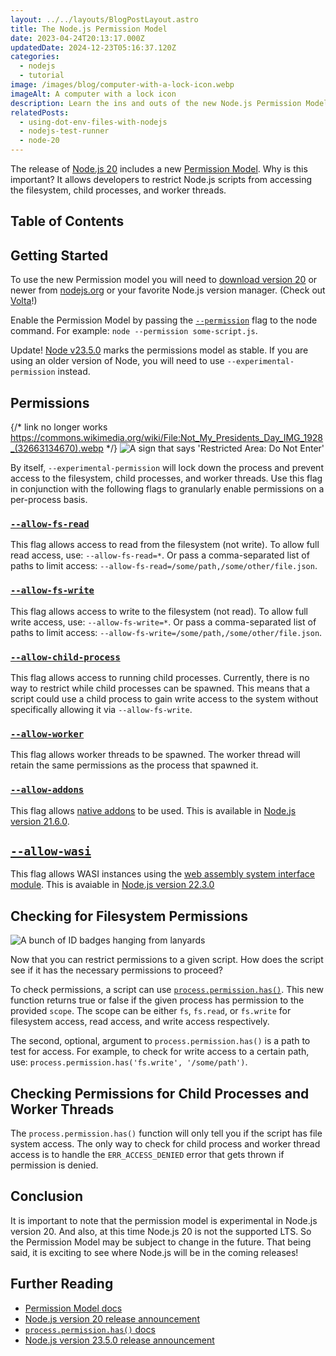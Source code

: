 ```yaml
---
layout: ../../layouts/BlogPostLayout.astro
title: The Node.js Permission Model
date: 2023-04-24T20:13:17.000Z
updatedDate: 2024-12-23T05:16:37.120Z
categories:
  - nodejs
  - tutorial
image: /images/blog/computer-with-a-lock-icon.webp
imageAlt: A computer with a lock icon
description: Learn the ins and outs of the new Node.js Permission Model.
relatedPosts:
  - using-dot-env-files-with-nodejs
  - nodejs-test-runner
  - node-20
---
```


The release of [Node.js 20](../node-20/) includes a new [Permission Model](https://nodejs.org/api/permissions.html#permission-model).
Why is this important? It allows developers to restrict Node.js scripts from
accessing the filesystem, child processes, and worker threads.

## Table of Contents

## Getting Started

<NewsletterForm />

To use the new Permission model you will need to [download version 20](https://nodejs.org/en/download)
or newer from [nodejs.org](https://nodejs.org/) or your favorite Node.js version manager.
(Check out [Volta](https://volta.sh/)!)

Enable the Permission Model by passing the
[`--permission`](https://nodejs.org/api/cli.html#--permission)
flag to the node command. For example: `node --permission some-script.js`.

Update! [Node v23.5.0](https://nodejs.org/en/blog/release/v23.5.0) marks the
permissions model as stable. If you are using an older version of Node, you will
need to use `--experimental-permission` instead.

## Permissions

{/* link no longer works https://commons.wikimedia.org/wiki/File:Not_My_Presidents_Day_IMG_1928_(32663134670).webp */}
<Image src="/images/blog/node-tutorials/restricted-area-sign.webp" alt="A sign that says 'Restricted Area: Do Not Enter'" attrib="Elvert Barnes, CC BY-SA 2.0, via Wikimedia Commons" />

By itself, `--experimental-permission` will lock down the process and prevent access
to the filesystem, child processes, and worker threads. Use this flag in conjunction
with the following flags to granularly enable permissions on a per-process basis.

### [`--allow-fs-read`](https://nodejs.org/api/cli.html#--allow-fs-read)

This flag allows access to read from the filesystem (not write). To allow
full read access, use: `--allow-fs-read=*`. Or pass a comma-separated list
of paths to limit access: `--allow-fs-read=/some/path,/some/other/file.json`.

### [`--allow-fs-write`](https://nodejs.org/api/cli.html#--allow-fs-write)

This flag allows access to write to the filesystem (not read). To allow
full write access, use: `--allow-fs-write=*`. Or pass a comma-separated list
of paths to limit access: `--allow-fs-write=/some/path,/some/other/file.json`.

### [`--allow-child-process`](https://nodejs.org/api/cli.html#--allow-child-process)

This flag allows access to running child processes. Currently, there is no way to
restrict while child processes can be spawned. This means that a script could use
a child process to gain write access to the system without specifically allowing
it via `--allow-fs-write`.

### [`--allow-worker`](https://nodejs.org/api/cli.html#--allow-worker)

This flag allows worker threads to be spawned. The worker thread will retain the
same permissions as the process that spawned it.

### [`--allow-addons`](https://nodejs.org/docs/latest/api/cli.html#--allow-addons)

This flag allows [native addons](https://nodejs.org/api/addons.html) to be used.
This is available in [Node.js version 21.6.0](https://nodejs.org/en/blog/release/v21.6.0#changes-to-the-permission-model).

## [`--allow-wasi`](https://nodejs.org/docs/latest/api/cli.html#--allow-wasi)

This flag allows WASI instances using the [web assembly system interface module](https://nodejs.org/docs/latest/api/wasi.html).
This is avaiable in [Node.js version 22.3.0](https://nodejs.org/en/blog/release/v22.3.0)

<RandomSupport />

## Checking for Filesystem Permissions

<Image src="/images/blog/node-tutorials/id-badges.webp" alt="A bunch of ID badges hanging from lanyards" attrib="Image by macrovector on Freepik" link="https://www.freepik.com/free-vector/id-cards-badges-realistic-set_6168872.htm" />

Now that you can restrict permissions to a given script. How does the script see
if it has the necessary permissions to proceed?

To check permissions, a script can use [`process.permission.has()`](https://nodejs.org/api/process.html#processpermissionhasscope-reference).
This new function returns true or false if the given process has permission to the
provided `scope`. The scope can be either `fs`, `fs.read`, or `fs.write` for filesystem access,
read access, and write access respectively.

The second, optional, argument to `process.permission.has()` is a path to test
for access. For example, to check for write access to a certain path, use:
`process.permission.has('fs.write', '/some/path')`.

## Checking Permissions for Child Processes and Worker Threads

The `process.permission.has()` function will only tell you if the script has
file system access. The only way to check for child process and worker thread access
is to handle the `ERR_ACCESS_DENIED` error that gets thrown if permission is denied.

<Ad />

## Conclusion

It is important to note that the permission model is experimental in Node.js version
20. And also, at this time Node.js 20 is not the supported LTS. So the Permission
Model may be subject to change in the future. That being said, it is exciting to
see where Node.js will be in the coming releases!

## Further Reading

- [Permission Model docs](https://nodejs.org/api/permissions.html#permission-model)
- [Node.js version 20 release announcement](https://nodejs.org/en/blog/announcements/v20-release-announce)
- [`process.permission.has()` docs](https://nodejs.org/api/process.html#processpermissionhasscope-reference)
- [Node.js version 23.5.0 release announcement](https://nodejs.org/en/blog/release/v23.5.0)
